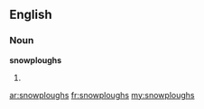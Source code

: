 ==English==

===Noun===
'''snowploughs'''

# {{plural of|[[snowplough]]}}

[[ar:snowploughs]]
[[fr:snowploughs]]
[[my:snowploughs]]